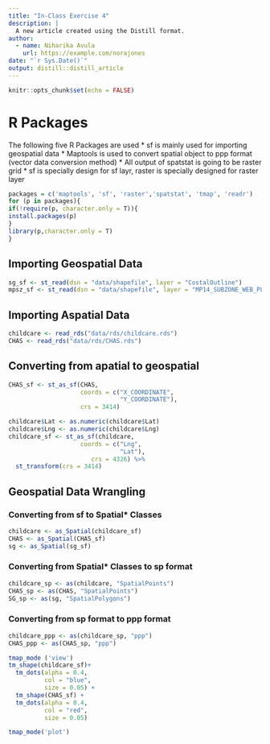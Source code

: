 ```yaml
---
title: "In-Class Exercise 4"
description: |
  A new article created using the Distill format.
author:
  - name: Niharika Avula 
    url: https://example.com/norajones
date: "`r Sys.Date()`"
output: distill::distill_article
---
```


```r
knitr::opts_chunk$set(echo = FALSE)
```

# R Packages

The following five R Packages are used
* sf is mainly used for importing geospatial data
* Maptools is used to convert spatial object to ppp format (vector data conversion method)
* All output of spatstat is going to be raster grid
* sf is specially design for sf layr, raster is specially designed for raster layer

```r
packages = c('maptools', 'sf', 'raster','spatstat', 'tmap', 'readr')
for (p in packages){
if(!require(p, character.only = T)){
install.packages(p)
}
library(p,character.only = T)
}
```

## Importing Geospatial Data

```r
sg_sf <- st_read(dsn = "data/shapefile", layer = "CostalOutline")
mpsz_sf <- st_read(dsn = "data/shapefile", layer = "MP14_SUBZONE_WEB_PL")
```
## Importing Aspatial Data

```r
childcare <- read_rds("data/rds/childcare.rds")
CHAS <- read_rds("data/rds/CHAS.rds")
```

## Converting from apatial to geospatial
```r
CHAS_sf <- st_as_sf(CHAS, 
                    coords = c("X_COORDINATE", 
                               "Y_COORDINATE"), 
                    crs = 3414)
```

```r
childcare$Lat <- as.numeric(childcare$Lat)
childcare$Lng <- as.numeric(childcare$Lng)
childcare_sf <- st_as_sf(childcare, 
                    coords = c("Lng", 
                               "Lat"), 
                       crs = 4326) %>%
  st_transform(crs = 3414)
```

## Geospatial Data Wrangling

### Converting from sf to Spatial* Classes

```r
childcare <- as_Spatial(childcare_sf)
CHAS <- as_Spatial(CHAS_sf)
sg <- as_Spatial(sg_sf)
```

### Converting from Spatial* Classes to sp format

```r
childcare_sp <- as(childcare, "SpatialPoints")
CHAS_sp <- as(CHAS, "SpatialPoints")
SG_sp <- as(sg, "SpatialPolygons")
```

### Converting from sp format to ppp format
```r
childcare_ppp <- as(childcare_sp, "ppp")
CHAS_ppp <- as(CHAS_sp, "ppp")
```

```r
tmap_mode ('view')
tm_shape(childcare_sf)+
  tm_dots(alpha = 0.4,
          col = "blue",
          size = 0.05) +
  tm_shape(CHAS_sf) +
  tm_dots(alpha = 0.4,
          col = "red",
          size = 0.05)

```

```r
tmap_mode('plot')
```